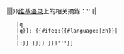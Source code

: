 {{sister
|project=wikiquote
|text={{#ifeq:{{#language:{{{1}}}}}|{{{1}}}||{{Iso2lang|{{{1}}}}}}}[[维基语录]]上的相关摘錄：'''[{{fullurl:<!--
-->{{#ifeq:{{#language:{{{1}}}|zh}}|{{{1}}}
    |q
    |q}}:<!--
-->{{#ifeq:{{#language:{{{1}}}|zh}}|{{{1}}}
    |
    |{{{1}}}:}}<!--
-->{{{2|{{PAGENAME}}}}}}} {{{3|{{PAGENAME}}}}}]'''}}<noinclude>
{{Documentation|content=
本模板接受3个参数：
:<nowiki>{{wikiquotelang|1|2|3}}</nowiki>

* '''1''' 是维基语录语言代码。如果此参数为空，或者内容异常，则会被导入中文维基语录（[//zh.wikiquote.org/ zh.wikiquote.org]）
* '''2''' 是对应语言维基语录的页面名
* '''3''' 是显示名称。这是个可选参数，默认显示是当前页面名
::如果2和3留空，则默认引用当前条目的同名国家代码维基语录的条目。

== 参见 ==
* [[Template:Wikiquotelang-inline]]
* [[Template:Wikiquote]]
* [[Template:Wikiquote-inline]]

[[Category:姊妹計劃鏈接模板]]


}}</noinclude>